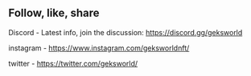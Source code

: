 ## Follow, like, share

Discord - Latest info, join the discussion: https://discord.gg/geksworld

instagram - https://www.instagram.com/geksworldnft/

twitter - https://twitter.com/geksworld/

